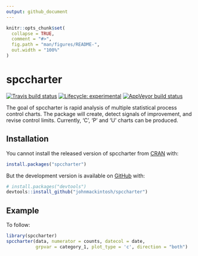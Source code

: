 ```yaml
---
output: github_document
---
```


<!-- README.md is generated from README.Rmd. Please edit that file -->

```r
knitr::opts_chunk$set(
  collapse = TRUE,
  comment = "#>",
  fig.path = "man/figures/README-",
  out.width = "100%"
)
```

# spccharter

<!-- badges: start -->
[![Travis build status](https://travis-ci.com/johnmackintosh/spccharter.svg?branch=master)](https://travis-ci.com/johnmackintosh/spccharter)
[![Lifecycle: experimental](https://img.shields.io/badge/lifecycle-experimental-orange.svg)](https://www.tidyverse.org/lifecycle/#experimental)
[![AppVeyor build status](https://ci.appveyor.com/api/projects/status/github/johnmackintosh/spccharter?branch=master&svg=true)](https://ci.appveyor.com/project/johnmackintosh/spccharter)
<!-- badges: end -->

The goal of spccharter is rapid analysis of multiple statistical process control charts.
The package will create, detect signals of improvement, and revise control limits.
Currently, 'C', 'P' and 'U' charts can be produced. 

## Installation

You cannot install the released version of spccharter from [CRAN](https://CRAN.R-project.org) with:

``` r
install.packages("spccharter")
```

But the development version is available on [GitHub](https://github.com/) with:

``` r
# install.packages("devtools")
devtools::install_github("johnmackintosh/spccharter")
```
## Example

To follow:

```r
library(spccharter)
spccharter(data, numerator = counts, datecol = date, 
           grpvar = category_1, plot_type = 'c', direction = "both")
```



